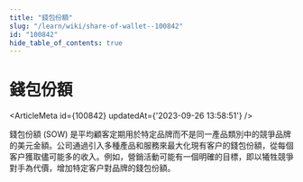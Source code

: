 ```yaml
---
title: "錢包份額"
slug: "/learn/wiki/share-of-wallet--100842"
id: "100842"
hide_table_of_contents: true
---
```



# 錢包份額

<ArticleMeta id={100842} updatedAt={'2023-09-26 13:58:51'} />
<div className='border-solid border-b border-t-0 my-4 border-[var(--ifm-color-gray-300)]' />

錢包份額 (SOW) 是平均顧客定期用於特定品牌而不是同一產品類別中的競爭品牌的美元金額。公司通過引入多種產品和服務來最大化現有客户的錢包份額，從每個客户獲取儘可能多的收入。例如，營銷活動可能有一個明確的目標，即以犧牲競爭對手為代價，增加特定客户對品牌的錢包份額。

